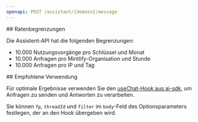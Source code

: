 ```yaml
---
openapi: POST /assistant/{domain}/message
---
```


<div id="rate-limits">
  ## Ratenbegrenzungen
</div>

Die Assistent-API hat die folgenden Begrenzungen:

- 10.000 Nutzungsvorgänge pro Schlüssel und Monat
- 10.000 Anfragen pro Mintlify-Organisation und Stunde
- 10.000 Anfragen pro IP und Tag

<div id="suggested-usage">
  ## Empfohlene Verwendung
</div>

Für optimale Ergebnisse verwenden Sie den [useChat-Hook aus ai-sdk](https://ai-sdk.dev/docs/reference/ai-sdk-ui/use-chat#usechat), um Anfragen zu senden und Antworten zu verarbeiten.

Sie können `fp`, `threadId` und `filter` im `body`-Feld des Optionsparameters festlegen, der an den Hook übergeben wird.